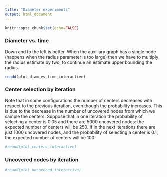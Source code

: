```yaml
---
title: "Diameter experiments"
output: html_document
---
```


```r
knitr::opts_chunk$set(echo=FALSE)
```

### Diameter vs. time

Down and to the left is better.
When the auxiliary graph has a single node (happens when the radius parameter is too large) then we have to multiply the radius estimate by two, to continue an estimate upper bounding the radius.

```r
readd(plot_diam_vs_time_interactive)
```

### Center selection by iteration

Note that in some configurations the number of centers
decreases with respect to the previous iteration, even though the probability
increases. This is due to the decrease in the number of uncovered nodes from
which we sample the centers.
Suppose that in one iteration the probability of selecting a center is 0.05 and there
are 5000 uncovered nodes: the expected number of centers will be 250.
If in the next iterations there are just 1000 uncovered nodes, and the probability
of selecting a center is 0.1, the expected number of centers will be 100.

```r
#readd(plot_centers_interactive)
```

### Uncovered nodes by iteration

```r
#readd(plot_uncovered_interactive)
```
